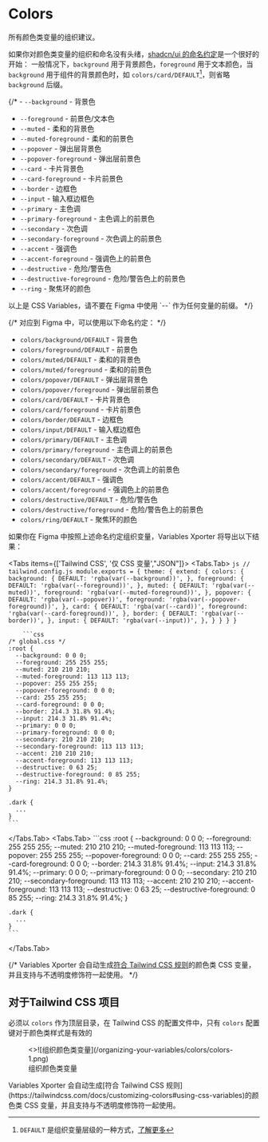 
# Colors
所有颜色类变量的组织建议。

如果你对颜色类变量的组织和命名没有头绪，[shadcn/ui 的命名约定](https://ui.shadcn.com/docs/theming#convention)是一个很好的开始：
一般情况下，`background` 用于背景颜色，`foreground` 用于文本颜色，当 `background` 用于组件的背景颜色时，如 `colors/card/DEFAULT`[^1]，则省略 `background` 后缀。

{/* - `--background` - 背景色
- `--foreground` - 前景色/文本色
- `--muted` - 柔和的背景色
- `--muted-foreground` - 柔和的前景色
- `--popover` - 弹出层背景色
- `--popover-foreground` - 弹出层前景色
- `--card` - 卡片背景色
- `--card-foreground` - 卡片前景色
- `--border` - 边框色
- `--input` - 输入框边框色
- `--primary` - 主色调
- `--primary-foreground` - 主色调上的前景色
- `--secondary` - 次色调
- `--secondary-foreground` - 次色调上的前景色
- `--accent` - 强调色
- `--accent-foreground` - 强调色上的前景色
- `--destructive` - 危险/警告色
- `--destructive-foreground` - 危险/警告色上的前景色
- `--ring` - 聚焦环的颜色

<Callout type="warning" emoji="⚠️">
  以上是 CSS Variables，请不要在 Figma 中使用 `--` 作为任何变量的前缀。
</Callout> */}

{/* 对应到 Figma 中，可以使用以下命名约定： */}
- `colors/background/DEFAULT` - 背景色  
- `colors/foreground/DEFAULT` - 前景色
- `colors/muted/DEFAULT` - 柔和的背景色
- `colors/muted/foreground` - 柔和的前景色
- `colors/popover/DEFAULT` - 弹出层背景色
- `colors/popover/foreground` - 弹出层前景色
- `colors/card/DEFAULT` - 卡片背景色
- `colors/card/foreground` - 卡片前景色
- `colors/border/DEFAULT` - 边框色
- `colors/input/DEFAULT` - 输入框边框色
- `colors/primary/DEFAULT` - 主色调
- `colors/primary/foreground` - 主色调上的前景色
- `colors/secondary/DEFAULT` - 次色调
- `colors/secondary/foreground` - 次色调上的前景色
- `colors/accent/DEFAULT` - 强调色
- `colors/accent/foreground` - 强调色上的前景色
- `colors/destructive/DEFAULT` - 危险/警告色
- `colors/destructive/foreground` - 危险/警告色上的前景色
- `colors/ring/DEFAULT` - 聚焦环的颜色

如果你在 Figma 中按照上述命名约定组织变量，Variables Xporter 将导出以下结果：


<Tabs items={['Tailwind CSS', '仅 CSS 变量',"JSON"]}>
  <Tabs.Tab>
    ```js
    // tailwind.config.js
    module.exports = {
      theme: {
        extend: {
          colors: {
            background: {
              DEFAULT: 'rgba(var(--background))',
            },
            foreground: {
              DEFAULT: 'rgba(var(--foreground))',
            },
            muted: {
              DEFAULT: 'rgba(var(--muted))',
              foreground: 'rgba(var(--muted-foreground))',
            },
            popover: {
              DEFAULT: 'rgba(var(--popover))',
              foreground: 'rgba(var(--popover-foreground))',
            },
            card: {
              DEFAULT: 'rgba(var(--card))',
              foreground: 'rgba(var(--card-foreground))',
            },
            border: {
              DEFAULT: 'rgba(var(--border))',
            },
            input: {
              DEFAULT: 'rgba(var(--input))',
            },
          }
        }
      }
    }
    ```

        ```css
    /* global.css */
    :root {
      --background: 0 0 0;
      --foreground: 255 255 255;
      --muted: 210 210 210;
      --muted-foreground: 113 113 113;
      --popover: 255 255 255;
      --popover-foreground: 0 0 0;
      --card: 255 255 255;
      --card-foreground: 0 0 0;
      --border: 214.3 31.8% 91.4%;
      --input: 214.3 31.8% 91.4%;
      --primary: 0 0 0;
      --primary-foreground: 0 0 0;
      --secondary: 210 210 210;
      --secondary-foreground: 113 113 113;
      --accent: 210 210 210;
      --accent-foreground: 113 113 113;
      --destructive: 0 63 25;
      --destructive-foreground: 0 85 255;
      --ring: 214.3 31.8% 91.4%;
    }

    .dark {
      ...
    }
    ```
  </Tabs.Tab>
  <Tabs.Tab>
      ```css
    :root {
      --background: 0 0 0;
      --foreground: 255 255 255;
      --muted: 210 210 210;
      --muted-foreground: 113 113 113;
      --popover: 255 255 255;
      --popover-foreground: 0 0 0;
      --card: 255 255 255;
      --card-foreground: 0 0 0;
      --border: 214.3 31.8% 91.4%;
      --input: 214.3 31.8% 91.4%;
      --primary: 0 0 0;
      --primary-foreground: 0 0 0;
      --secondary: 210 210 210;
      --secondary-foreground: 113 113 113;
      --accent: 210 210 210;
      --accent-foreground: 113 113 113;
      --destructive: 0 63 25;
      --destructive-foreground: 0 85 255;
      --ring: 214.3 31.8% 91.4%;
    }

    .dark {
      ...
    }
    ```
  </Tabs.Tab>
</Tabs>

{/* <Callout type="info" emoji="💡">
  Variables Xporter 会自动生成[符合 Tailwind CSS 规则](https://tailwindcss.com/docs/customizing-colors#using-css-variables)的颜色类 CSS 变量，并且支持与不透明度修饰符一起使用。
</Callout> */}

## 对于Tailwind CSS 项目
必须以 `colors` 作为顶层目录，在 Tailwind CSS 的配置文件中，只有 `colors` 配置键对于颜色类样式是有效的

<figure className="mt-6">
  <>![组织颜色类变量](/organizing-your-variables/colors/colors-1.png)</>
  <figcaption>
    组织颜色类变量
  </figcaption>
</figure>

<Callout type="info" emoji="💡">
  Variables Xporter 会自动生成[符合 Tailwind CSS 规则](https://tailwindcss.com/docs/customizing-colors#using-css-variables)的颜色类 CSS 变量，并且支持与不透明度修饰符一起使用。
</Callout>



[^1]: `DEFAULT` 是组织变量层级的一种方式，[了解更多](/docs/organizing-your-variables/principles#使用默认值组织变量层级)
